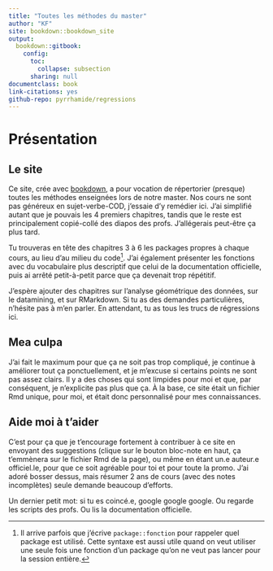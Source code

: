 ```yaml
---
title: "Toutes les méthodes du master"
author: "KF"
site: bookdown::bookdown_site
output: 
  bookdown::gitbook:
    config:
      toc:
        collapse: subsection
      sharing: null
documentclass: book
link-citations: yes
github-repo: pyrrhamide/regressions
---
```



# Présentation {-}

## Le site {-}
Ce site, crée avec [bookdown](https://bookdown.org/yihui/bookdown/), a pour vocation de répertorier (presque) toutes les méthodes enseignées lors de notre master. Nos cours ne sont pas généreux en sujet-verbe-COD, j'essaie d'y remédier ici. J'ai simplifié autant que je pouvais les 4 premiers chapitres, tandis que le reste est principalement copié-collé des diapos des profs. J'allégerais peut-être ça plus tard.

Tu trouveras en tête des chapitres 3 à 6 les packages propres à chaque cours, au lieu d'au milieu du code^[Il arrive parfois que j'écrive `package::fonction` pour rappeler quel package est utilisé. Cette syntaxe est aussi utile quand on veut utiliser une seule fois une fonction d'un package qu'on ne veut pas lancer pour la session entière.]. J'ai également présenter les fonctions avec du vocabulaire plus descriptif que celui de la documentation officielle, puis ai arrêté petit-à-petit parce que ça devenait trop répétitif.

J'espère ajouter des chapitres sur l'analyse géométrique des données, sur le datamining, et sur RMarkdown. Si tu as des demandes particulières, n'hésite pas à m'en parler. En attendant, tu as tous les trucs de régressions ici.

## Mea culpa {-}
J'ai fait le maximum pour que ça ne soit pas trop compliqué, je continue à améliorer tout ça ponctuellement, et je m'excuse si certains points ne sont pas assez clairs. Il y a des choses qui sont limpides pour moi et que, par conséquent, je n'explicite pas plus que ça. À la base, ce site était un fichier Rmd unique, pour moi, et était donc personnalisé pour mes connaissances. 

## Aide moi à t'aider {-}
C'est pour ça que je t'encourage fortement à contribuer à ce site en envoyant des suggestions (clique sur le bouton bloc-note en haut, ça t'emmènera sur le fichier Rmd de la page), ou même en étant un.e auteur.e officiel.le, pour que ce soit agréable pour toi et pour toute la promo. J'ai adoré bosser dessus, mais résumer 2 ans de cours (avec des notes incomplètes) seule demande beaucoup d'efforts.

Un dernier petit mot: si tu es coincé.e, google google google. Ou regarde les scripts des profs. Ou lis la documentation officielle. 